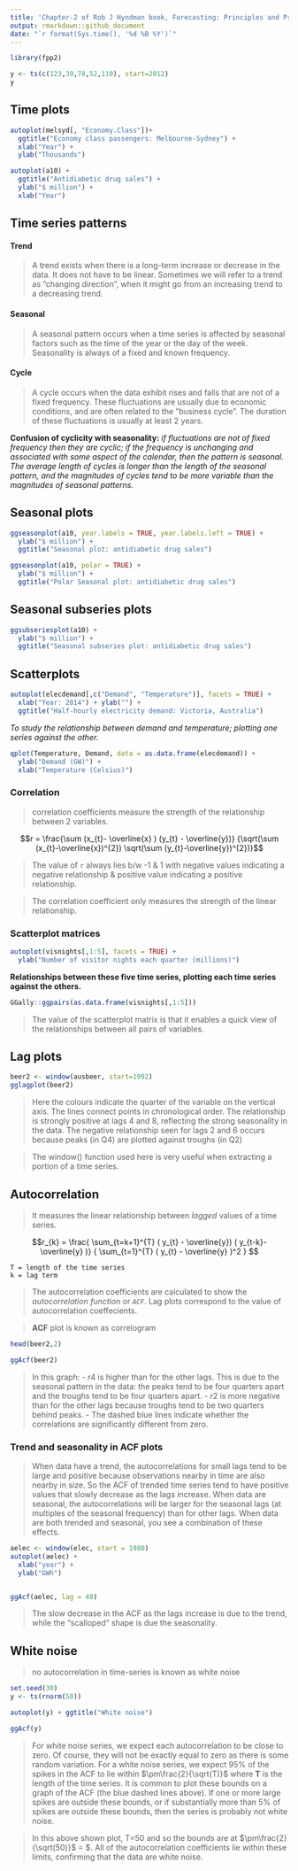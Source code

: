 ```yaml
---
title: 'Chapter-2 of Rob J Hyndman book, Forecasting: Principles and Practices'
output: rmarkdown::github_document
date: "`r format(Sys.time(), '%d %B %Y')`"
---
```


```r
library(fpp2)

y <- ts(c(123,39,78,52,110), start=2012)
y
```

## Time plots

```r
autoplot(melsyd[, "Economy.Class"])+
  ggtitle("Economy class passengers: Melbourne-Sydney") + 
  xlab("Year") + 
  ylab("Thousands")

autoplot(a10) +
  ggtitle("Antidiabetic drug sales") +
  ylab("$ million") +
  xlab("Year")
```

## Time series patterns
#### Trend
  > A trend exists when there is a long-term increase or decrease in the data. It does not have to be linear. Sometimes we will refer to a trend as "changing direction", when it might go from an increasing trend to a decreasing trend.

#### Seasonal
  > A seasonal pattern occurs when a time series is affected by seasonal factors such as the time of the year or the day of the week. Seasonality is always of a fixed and known frequency.
  
#### Cycle
  > A cycle occurs when the data exhibit rises and falls that are not of a fixed frequency. These fluctuations are usually due to economic conditions, and are often related to the "business cycle". The duration of these fluctuations is usually at least 2 years.
  
__Confusion of cyclicity with seasonality:__ _if fluctuations are not of fixed frequency then they are cyclic; if the frequency is unchanging and associated with some aspect of the calendar, then the pattern is seasonal. The average length of cycles is longer than the length of the seasonal pattern, and the magnitudes of cycles tend to be more variable than the magnitudes of seasonal patterns._
  
## Seasonal plots

```r
ggseasonplot(a10, year.labels = TRUE, year.labels.left = TRUE) +
  ylab("$ million") +
  ggtitle("Seasonal plot: antidiabetic drug sales")

ggseasonplot(a10, polar = TRUE) +
  ylab("$ million") +
  ggtitle("Polar Seasonal plot: antidiabetic drug sales")
```

## Seasonal subseries plots

```r
ggsubseriesplot(a10) +
  ylab("$ million") +
  ggtitle("Seasonal subseries plot: antidiabetic drug sales")
```

## Scatterplots

```r
autoplot(elecdemand[,c("Demand", "Temperature")], facets = TRUE) +
  xlab("Year: 2014") + ylab("") +
  ggtitle("Half-hourly electricity demand: Victoria, Australia")
```

_To study the relationship between demand and temperature; plotting one series against the other._

```r
qplot(Temperature, Demand, data = as.data.frame(elecdemand)) +
  ylab("Demand (GW)") +
  xlab("Temperature (Celsius)")
```

### Correlation
  > correlation coefficients measure the strength of the relationship between 2 variables.

 $$r = \frac{\sum  (x_{t}-  \overline{x} )  (y_{t} - \overline{y})} {\sqrt(\sum (x_{t}-\overline{x})^{2}) \sqrt(\sum (y_{t}-\overline{y})^{2})}$$
 
 > The value of `r` always lies b/w -1 & 1 with negative values indicating a negative relationship & positive value indicating a positive relationship.
 
 > The correlation coefficient only measures the strength of the linear relationship.
 
### Scatterplot matrices
```r
autoplot(visnights[,1:5], facets = TRUE) +
  ylab("Number of visitor nights each quarter (millions)")
```

__Relationships between these five time series, plotting each time series against the others.__

```r
GGally::ggpairs(as.data.frame(visnights[,1:5]))
```

  > The value of the scatterplot matrix is that it enables a quick view of the relationships between all pairs of variables.
  
## Lag plots
```r
beer2 <- window(ausbeer, start=1992)
gglagplot(beer2)
```
  > Here the colours indicate the quarter of the variable on the vertical axis. The lines connect points in chronological order. The relationship is strongly positive at lags 4 and 8, reflecting the strong seasonality in the data. The negative relationship seen for lags 2 and 6 occurs because peaks (in Q4) are plotted against troughs (in Q2)
  
  > The window() function used here is very useful when extracting a portion of a time series.
  
## Autocorrelation
  > It measures the linear relationship between _lagged_ values of a time series.
  
$$r_{k} =  \frac{ \sum_{t=k+1}^{T} ( y_{t} -  \overline{y}) ( y_{t-k}-  \overline{y} )} { \sum_{t=1}^{T} ( y_{t} -  \overline{y} )^2 } $$

```
T = length of the time series
k = lag term
```

  > The autocorrelation coefficients are calculated to show the _autocorrelation function_ or _`ACF`_. Lag plots correspond to the value of autocorrelation coeffecients.
  
  > __ACF__ plot is known as correlogram
  
```r
head(beer2,2)

ggAcf(beer2)
```

  > In this graph:
    - $r{4}$ is higher than for the other lags. This is due to the seasonal pattern in the data: the peaks tend to be four quarters apart and the troughs tend to be four quarters apart.
    - $r{2}$ is more negative than for the other lags because troughs tend to be two quarters behind peaks.
    - The dashed blue lines indicate whether the correlations are significantly different from zero.
    
### Trend and seasonality in ACF plots

  > When data have a trend, the autocorrelations for small lags tend to be large and positive because observations nearby in time are also nearby in size. So the ACF of trended time series tend to have positive values that slowly decrease as the lags increase.
  > When data are seasonal, the autocorrelations will be larger for the seasonal lags (at multiples of the seasonal frequency) than for other lags.
  > When data are both trended and seasonal, you see a combination of these effects.
  
```r
aelec <- window(elec, start = 1980)
autoplot(aelec) +
  xlab("year") +
  ylab("GWh")


ggAcf(aelec, lag = 48)
```

  > The slow decrease in the ACF as the lags increase is due to the trend, while the "scalloped" shape is due the seasonality.

## White noise

  > no autocorrelation in time-series is known as white noise
  
```r
set.seed(30)
y <- ts(rnorm(50))

autoplot(y) + ggtitle("White noise")

ggAcf(y)
```

  > For white noise series, we expect each autocorrelation to be close to zero. Of course, they will not be exactly equal to zero as there is some random variation. For a white noise series, we expect 95% of the spikes in the ACF to lie within  $\pm\frac{2}{\sqrt(T)}$ where __T__ is the length of the time series. It is common to plot these bounds on a graph of the ACF (the blue dashed lines above). If one or more large spikes are outside these bounds, or if substantially more than 5% of spikes are outside these bounds, then the series is probably not white noise.
  
  > In this above shown plot, T=50 and so the bounds are at $\pm\frac{2}{\sqrt(50)}$ =  \pm{0.28}$. All of the autocorrelation coefficients lie within these limits, confirming that the data are white noise.